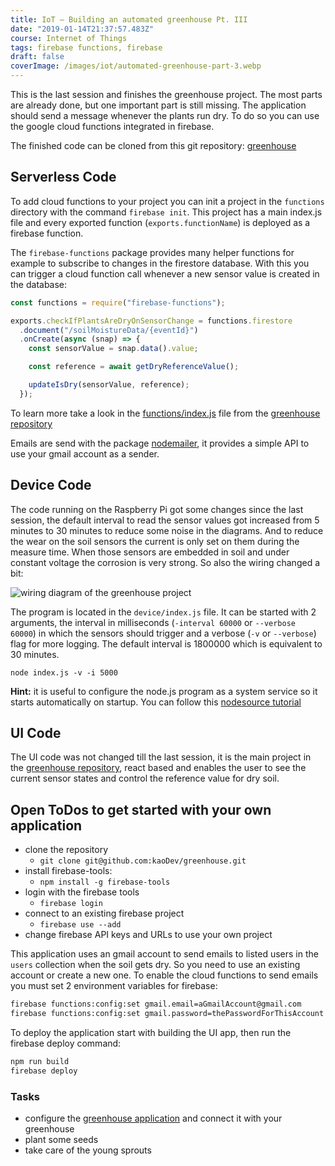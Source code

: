 ```yaml
---
title: IoT — Building an automated greenhouse Pt. III
date: "2019-01-14T21:37:57.483Z"
course: Internet of Things
tags: firebase functions, firebase
draft: false
coverImage: /images/iot/automated-greenhouse-part-3.webp
---
```


This is the last session and finishes the greenhouse project. The most parts are
already done, but one important part is still missing. The application should
send a message whenever the plants run dry. To do so you can use the google
cloud functions integrated in firebase.

The finished code can be cloned from this git repository:
[greenhouse](https://github.com/kaoDev/greenhouse)

## Serverless Code

To add cloud functions to your project you can init a project in the `functions`
directory with the command `firebase init`. This project has a main index.js
file and every exported function (`exports.functionName`) is deployed as a
firebase function.

The `firebase-functions` package provides many helper functions for example to
subscribe to changes in the firestore database. With this you can trigger a
cloud function call whenever a new sensor value is created in the database:

```js
const functions = require("firebase-functions");

exports.checkIfPlantsAreDryOnSensorChange = functions.firestore
  .document("/soilMoistureData/{eventId}")
  .onCreate(async (snap) => {
    const sensorValue = snap.data().value;

    const reference = await getDryReferenceValue();

    updateIsDry(sensorValue, reference);
  });
```

To learn more take a look in the
[functions/index.js](https://github.com/kaoDev/greenhouse/blob/master/functions/index.js)
file from the [greenhouse repository](https://github.com/kaoDev/greenhouse)

Emails are send with the package [nodemailer](https://nodemailer.com/about/), it
provides a simple API to use your gmail account as a sender.

## Device Code

The code running on the Raspberry Pi got some changes since the last session,
the default interval to read the sensor values got increased from 5 minutes to
30 minutes to reduce some noise in the diagrams. And to reduce the wear on the
soil sensors the current is only set on them during the measure time. When those
sensors are embedded in soil and under constant voltage the corrosion is very
strong. So also the wiring changed a bit:

![wiring diagram of the greenhouse project](/images/iot/greenhouse-schematics.png)

The program is located in the `device/index.js` file. It can be started with 2
arguments, the interval in milliseconds (`-interval 60000` or `--verbose 60000`)
in which the sensors should trigger and a verbose (`-v` or `--verbose`) flag for
more logging. The default interval is 1800000 which is equivalent to 30 minutes.

```
node index.js -v -i 5000
```

**Hint:** it is useful to configure the node.js program as a system service so
it starts automatically on startup. You can follow this
[nodesource tutorial](https://nodesource.com/blog/running-your-node-js-app-with-systemd-part-1/)

## UI Code

The UI code was not changed till the last session, it is the main project in the
[greenhouse repository](https://github.com/kaoDev/greenhouse), react based and
enables the user to see the current sensor states and control the reference
value for dry soil.

## Open ToDos to get started with your own application

- clone the repository
  - `git clone git@github.com:kaoDev/greenhouse.git`
- install firebase-tools:
  - `npm install -g firebase-tools`
- login with the firebase tools
  - `firebase login`
- connect to an existing firebase project
  - `firebase use --add`
- change firebase API keys and URLs to use your own project

This application uses an gmail account to send emails to listed users in the
`users` collection when the soil gets dry. So you need to use an existing
account or create a new one. To enable the cloud functions to send emails you
must set 2 environment variables for firebase:

```bash
firebase functions:config:set gmail.email=aGmailAccount@gmail.com
firebase functions:config:set gmail.password=thePasswordForThisAccount
```

To deploy the application start with building the UI app, then run the firebase
deploy command:

```bash
npm run build
firebase deploy
```

### Tasks

- configure the [greenhouse application](https://github.com/kaoDev/greenhouse)
  and connect it with your greenhouse
- plant some seeds
- take care of the young sprouts
